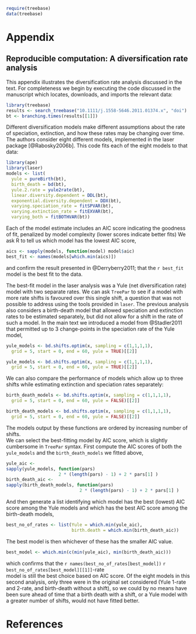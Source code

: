 
``` r
require(treebase)
data(treebase)
````


Appendix
========

Reproducible computation: A diversification rate analysis
---------------------------------------------------------

This appendix illustrates the diversification rate analysis discussed in the text. 
For completeness we begin by executing the code discussed in the manuscript which 
locates, downloads, and imports the relevant data: 

``` r
library(treebase)
results <- search_treebase("10.1111/j.1558-5646.2011.01374.x", "doi") 
bt <- branching.times(results[[1]])
````


Different diversification models make different assumptions 
about the rate of speciation, extinction, and how these rates may be changing
over time.  The authors consider eight different models, implemented in the 
laser package [@Rabosky2006b]. This code fits each of the eight models to that
data:

``` r
library(ape)
library(laser)
models <- list(
  yule = pureBirth(bt),  
  birth_death = bd(bt),     
  yule.2.rate = yule2rate(bt),
  linear.diversity.dependent = DDL(bt),    
  exponential.diversity.dependent = DDX(bt),
  varying.speciation_rate = fitSPVAR(bt),  
  varying.extinction_rate = fitEXVAR(bt),  
  varying_both = fitBOTHVAR(bt))
````

Each of the model estimate includes an AIC score indicating the goodness of
fit, penalized by model complexity (lower scores indicate better fits)
We ask R to tell us which model has the lowest AIC score,

``` r
aics <- sapply(models, function(model) model$aic)
best_fit <- names(models[which.min(aics)])
```` 

and confirm the result presented in @Derryberry2011; 
that the `r best_fit` model is the best fit to the data.  


The best-fit model in the laser analysis was a Yule (net diversification
rate) model with two separate rates.  We can ask ` TreePar ` to see if
a model with more rate shifts is favoured over this single shift,
a question that was not possible to address using the tools provided in
`laser`. The previous analysis also considers a birth-death model that 
allowed speciation and extinction rates to be estimated separately, but 
did not allow for a shift in the rate of such a model.  In the main text
we introduced a model from @Stadler2011 that permitted up to 3 change-points
in the speciation rate of the Yule model,

``` r
yule_models <- bd.shifts.optim(x, sampling = c(1,1,1,1), 
  grid = 5, start = 0, end = 60, yule = TRUE)[[2]]
````


``` r
yule_models <- bd.shifts.optim(x, sampling = c(1,1,1,1), 
  grid = 5, start = 0, end = 60, yule = TRUE)[[2]]
````

We can also compare the performance of models which allow up to three
shifts while estimating extinction and speciation rates separately:

``` r
birth_death_models <- bd.shifts.optim(x, sampling = c(1,1,1,1), 
  grid = 5, start = 0, end = 60, yule = FALSE)[[2]]
````

``` r
birth_death_models <- bd.shifts.optim(x, sampling = c(1,1,1,1), 
  grid = 5, start = 0, end = 60, yule = FALSE)[[2]]
````

The models output by these functions are ordered by increasing number of shifts.  
We can select the best-fitting model by AIC score, which is slightly cumbersome 
in `TreePar` syntax.  First compute the AIC scores of both the `yule_models` and the 
`birth_death_models` we fitted above,

``` r
yule_aic <- 
sapply(yule_models, function(pars)
                    2 * (length(pars) - 1) + 2 * pars[1] )
birth_death_aic <- 
sapply(birth_death_models, function(pars)
                            2 * (length(pars) - 1) + 2 * pars[1] )
````

And then generate a list identifying which model has the best (lowest) AIC score among the Yule models and 
which has the best AIC score among the birth-death models, 

```r
best_no_of_rates <- list(Yule = which.min(yule_aic), 
                         birth.death = which.min(birth_death_aic))
````

The best model is then whichever of these has the smaller AIC value.  

```r
best_model <- which.min(c(min(yule_aic), min(birth_death_aic)))
````


which confirms that the `r names(best_no_of_rates[best_model])` `r best_no_of_rates[best_model][[1]]`-rate  
model is still the best choice based on AIC score.  Of the eight models 
in this second analysis, only three were in the original set considered 
(Yule 1-rate and 2-rate, and birth-death without a shift), so we could by
no means have been sure ahead of time that a birth death with a shift, or
a Yule model with a greater number of shifts, would not have fitted better.  


# References

